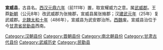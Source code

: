 {{他用
|subject=甘肃古县份宣威县
|other=云南县份宣威县，1994年撤销改设[[宣威市|宣威市]]
|宣威县
}}

'''宣威县'''，古县名。[[西汉|西汉]][[元鼎|元鼎六年]]（前111年）置，取宣耀威力之意。属[[武威郡|武威郡]]。王莽[[新朝|新朝]]（公元8年）改武威郡为张掖郡，宣威县属张掖郡；汉[[建武_(元顥)|建武元年]]（25年）复武威郡。[[北魏|北魏]][[太和_(北魏)|太和十年]]（486年），宣威县为武安郡治所。[[西魏|西魏]]废。宣威县治位于今[[甘肃省|甘肃省]][[民勤县|民勤县]]西南。

[[Category:汉朝县份|Category:汉朝县份]]
[[Category:晋朝县份|Category:晋朝县份]]
[[Category:南北朝县份|Category:南北朝县份]]
[[Category:甘肃古代县份|Category:甘肃古代县份]]
[[Category:武威历史|Category:武威历史]]
[[Category:民勤县|Category:民勤县]]